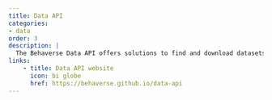 ```yaml
---
title: Data API
categories:
- data
order: 3
description: |
  The Behaverse Data API offers solutions to find and download datasets that follow the Behaverse data standard. The data-api currently exists as a python library (an R version is in the planning). 
links:
    - title: Data API website
      icon: bi globe
      href: https://behaverse.github.io/data-api
---
```

